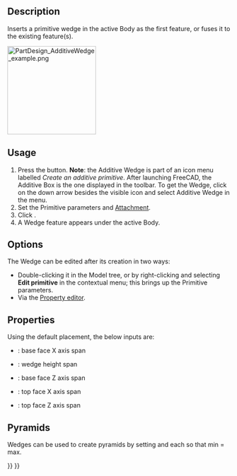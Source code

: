 <languages/>
<translate>

<!--T:12-->
{{Docnav
|[[PartDesign_AdditivePrism|Additive prism]]
|[[PartDesign_Pocket|Pocket]]
|[[PartDesign_Workbench|PartDesign]]
|IconL=PartDesign_AdditivePrism.svg
|IconR=PartDesign_Pocket.svg
|IconC=Workbench_PartDesign.svg
}}

<!--T:1-->
{{GuiCommand
|Name=PartDesign AdditiveWedge
|MenuLocation=Part Design → Create an additive primitive → Additive Wedge
|Workbenches=[[PartDesign_Workbench|PartDesign]]
|Version=0.17
|SeeAlso=[[PartDesign_CompPrimitiveAdditive|PartDesign CompPrimitiveAdditive]], [[PartDesign_SubtractiveWedge|PartDesign SubtractiveWedge]]
}}

==Description== <!--T:2-->

<!--T:3-->
Inserts a primitive wedge in the active Body as the first feature, or fuses it to the existing feature(s).

</translate>
[[File:PartDesign_AdditiveWedge_example.png|200px]]
<translate>

==Usage== <!--T:6-->

<!--T:7-->
# Press the {{Button|[[Image:PartDesign AdditiveWedge.svg|24px]] '''Additive Wedge'''}} button. '''Note''': the Additive Wedge is part of an icon menu labelled ''Create an additive primitive''. After launching FreeCAD, the Additive Box is the one displayed in the toolbar. To get the Wedge, click on the down arrow besides the visible icon and select Additive Wedge in the menu.
# Set the Primitive parameters and [[Part_EditAttachment|Attachment]].
# Click {{Button|OK}}.
# A Wedge feature appears under the active Body.

==Options== <!--T:8-->

<!--T:9-->
The Wedge can be edited after its creation in two ways:
* Double-clicking it in the Model tree, or by right-clicking and selecting '''Edit primitive''' in the contextual menu; this brings up the Primitive parameters.
* Via the [[Property_editor|Property editor]].

==Properties== <!--T:10-->

<!--T:11-->
Using the default placement, the below inputs are:
*{{PropertyData|X min/max}}: base face X axis span
*{{PropertyData|Y min/max}}: wedge height span
*{{PropertyData|Z min/max}}: base face Z axis span
*{{PropertyData|X2 min/max}}: top face X axis span
*{{PropertyData|Z2 min/max}}: top face Z axis span

==Pyramids== <!--T:16-->

<!--T:17-->
Wedges can be used to create pyramids by setting {{PropertyData|X2 min/max}} and {{PropertyData|Z2 min/max}} each so that min = max.


<!--T:13-->
{{Docnav
|[[PartDesign_AdditivePrism|Additive prism]]
|[[PartDesign_Pocket|Pocket]]
|[[PartDesign_Workbench|PartDesign]]
|IconL=PartDesign_AdditivePrism.svg
|IconR=PartDesign_Pocket.svg
|IconC=Workbench_PartDesign.svg
}}

</translate>
{{PartDesign_Tools_navi{{#translation:}}}}
{{Userdocnavi{{#translation:}}}}